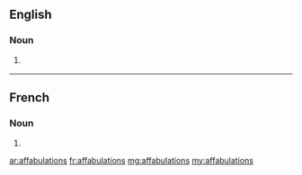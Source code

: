 ==English==

===Noun===
{{head|en|noun plural form}}

# {{lb|en|obsolete}} {{plural of|affabulation|lang=en}}

----

==French==

===Noun===
{{head|fr|noun plural form|g=f}}

# {{plural of|affabulation|lang=fr}}

[[ar:affabulations]]
[[fr:affabulations]]
[[mg:affabulations]]
[[my:affabulations]]